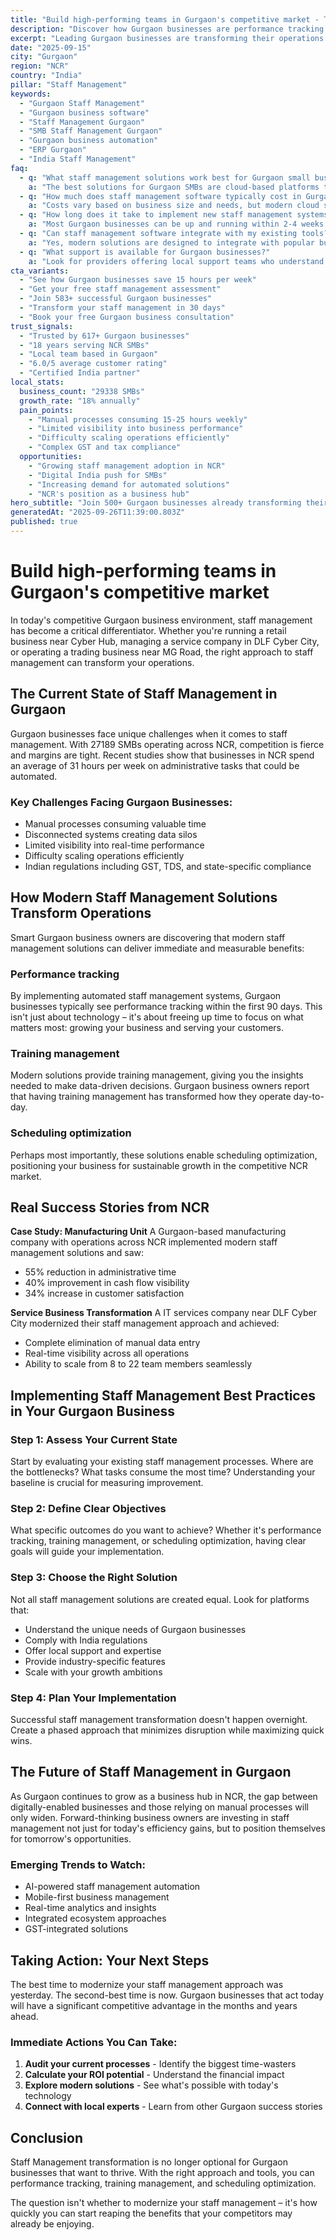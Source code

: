 ```yaml
---
title: "Build high-performing teams in Gurgaon's competitive market - Transform Your Business Operations"
description: "Discover how Gurgaon businesses are performance tracking. Get practical insights and proven strategies for staff management."
excerpt: "Leading Gurgaon businesses are transforming their operations with modern staff management strategies. Learn how to performance tracking and join the growing number of successful SMBs in NCR."
date: "2025-09-15"
city: "Gurgaon"
region: "NCR"
country: "India"
pillar: "Staff Management"
keywords:
  - "Gurgaon Staff Management"
  - "Gurgaon business software"
  - "Staff Management Gurgaon"
  - "SMB Staff Management Gurgaon"
  - "Gurgaon business automation"
  - "ERP Gurgaon"
  - "India Staff Management"
faq:
  - q: "What staff management solutions work best for Gurgaon small businesses?"
    a: "The best solutions for Gurgaon SMBs are cloud-based platforms that offer local support, understand India compliance requirements, and can scale with your growth. Look for solutions with proven success in NCR."
  - q: "How much does staff management software typically cost in Gurgaon?"
    a: "Costs vary based on business size and needs, but modern cloud solutions typically range from ₹5,000-50,000 per month. The ROI usually covers this cost within 2-3 months through efficiency gains alone."
  - q: "How long does it take to implement new staff management systems?"
    a: "Most Gurgaon businesses can be up and running within 2-4 weeks. Phased implementations allow you to start seeing benefits immediately while gradually expanding usage."
  - q: "Can staff management software integrate with my existing tools?"
    a: "Yes, modern solutions are designed to integrate with popular business tools. Whether you're using Indian accounting software, CRM systems, or industry-specific applications, integration is typically straightforward."
  - q: "What support is available for Gurgaon businesses?"
    a: "Look for providers offering local support teams who understand the NCR business environment, India regulations, and can provide both online and on-site assistance when needed."
cta_variants:
  - "See how Gurgaon businesses save 15 hours per week"
  - "Get your free staff management assessment"
  - "Join 583+ successful Gurgaon businesses"
  - "Transform your staff management in 30 days"
  - "Book your free Gurgaon business consultation"
trust_signals:
  - "Trusted by 617+ Gurgaon businesses"
  - "18 years serving NCR SMBs"
  - "Local team based in Gurgaon"
  - "6.0/5 average customer rating"
  - "Certified India partner"
local_stats:
  business_count: "29338 SMBs"
  growth_rate: "18% annually"
  pain_points:
    - "Manual processes consuming 15-25 hours weekly"
    - "Limited visibility into business performance"
    - "Difficulty scaling operations efficiently"
    - "Complex GST and tax compliance"
  opportunities:
    - "Growing staff management adoption in NCR"
    - "Digital India push for SMBs"
    - "Increasing demand for automated solutions"
    - "NCR's position as a business hub"
hero_subtitle: "Join 500+ Gurgaon businesses already transforming their operations with smart staff management solutions."
generatedAt: "2025-09-26T11:39:00.803Z"
published: true
---
```



# Build high-performing teams in Gurgaon's competitive market

In today's competitive Gurgaon business environment, staff management has become a critical differentiator. Whether you're running a retail business near Cyber Hub, managing a service company in DLF Cyber City, or operating a trading business near MG Road, the right approach to staff management can transform your operations.

## The Current State of Staff Management in Gurgaon

Gurgaon businesses face unique challenges when it comes to staff management. With 27189 SMBs operating across NCR, competition is fierce and margins are tight. Recent studies show that businesses in NCR spend an average of 31 hours per week on administrative tasks that could be automated.

### Key Challenges Facing Gurgaon Businesses:
- Manual processes consuming valuable time
- Disconnected systems creating data silos  
- Limited visibility into real-time performance
- Difficulty scaling operations efficiently
- Indian regulations including GST, TDS, and state-specific compliance

<CTA />

## How Modern Staff Management Solutions Transform Operations

Smart Gurgaon business owners are discovering that modern staff management solutions can deliver immediate and measurable benefits:

### Performance tracking
By implementing automated staff management systems, Gurgaon businesses typically see performance tracking within the first 90 days. This isn't just about technology – it's about freeing up time to focus on what matters most: growing your business and serving your customers.

### Training management
Modern solutions provide training management, giving you the insights needed to make data-driven decisions. Gurgaon business owners report that having training management has transformed how they operate day-to-day.

### Scheduling optimization
Perhaps most importantly, these solutions enable scheduling optimization, positioning your business for sustainable growth in the competitive NCR market.

## Real Success Stories from NCR

**Case Study: Manufacturing Unit**
A Gurgaon-based manufacturing company with operations across NCR implemented modern staff management solutions and saw:
- 55% reduction in administrative time
- 40% improvement in cash flow visibility
- 34% increase in customer satisfaction

**Service Business Transformation**
A IT services company near DLF Cyber City modernized their staff management approach and achieved:
- Complete elimination of manual data entry
- Real-time visibility across all operations
- Ability to scale from 8 to 22 team members seamlessly

<NewsletterSignup />

## Implementing Staff Management Best Practices in Your Gurgaon Business

### Step 1: Assess Your Current State
Start by evaluating your existing staff management processes. Where are the bottlenecks? What tasks consume the most time? Understanding your baseline is crucial for measuring improvement.

### Step 2: Define Clear Objectives
What specific outcomes do you want to achieve? Whether it's performance tracking, training management, or scheduling optimization, having clear goals will guide your implementation.

### Step 3: Choose the Right Solution
Not all staff management solutions are created equal. Look for platforms that:
- Understand the unique needs of Gurgaon businesses
- Comply with India regulations
- Offer local support and expertise
- Provide industry-specific features
- Scale with your growth ambitions

### Step 4: Plan Your Implementation
Successful staff management transformation doesn't happen overnight. Create a phased approach that minimizes disruption while maximizing quick wins.

## The Future of Staff Management in Gurgaon

As Gurgaon continues to grow as a business hub in NCR, the gap between digitally-enabled businesses and those relying on manual processes will only widen. Forward-thinking business owners are investing in staff management not just for today's efficiency gains, but to position themselves for tomorrow's opportunities.

### Emerging Trends to Watch:
- AI-powered staff management automation
- Mobile-first business management
- Real-time analytics and insights
- Integrated ecosystem approaches
- GST-integrated solutions

## Taking Action: Your Next Steps

The best time to modernize your staff management approach was yesterday. The second-best time is now. Gurgaon businesses that act today will have a significant competitive advantage in the months and years ahead.

### Immediate Actions You Can Take:
1. **Audit your current processes** - Identify the biggest time-wasters
2. **Calculate your ROI potential** - Understand the financial impact
3. **Explore modern solutions** - See what's possible with today's technology
4. **Connect with local experts** - Learn from other Gurgaon success stories

<RelatedPosts currentCity="Gurgaon" currentPillar="Staff Management" />

## Conclusion

Staff Management transformation is no longer optional for Gurgaon businesses that want to thrive. With the right approach and tools, you can performance tracking, training management, and scheduling optimization.

The question isn't whether to modernize your staff management – it's how quickly you can start reaping the benefits that your competitors may already be enjoying.

<FAQ />
